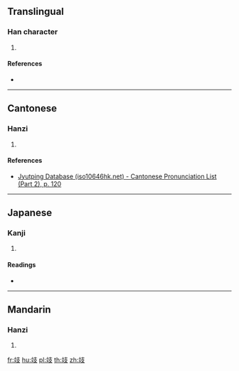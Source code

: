 {{character info/new}}
==Translingual==

===Han character===
{{Han char|rn=65|rad=支|as=05|sn=9|four=|canj=YTJE|ids=⿰立支}}

# {{defn|Han|sort=支05}}

====References====
* {{Han ref|kx=0467.090|dkj=13067|dj=0815.050|hdz=21329.010|uh=6531|ud=25905}}

----

==Cantonese==

===Hanzi===
{{yue-hanzi|jyut=[[gwai2]]|y=gwai2}}

# {{defn|lang=yue|sort=支05}}

====References====
* [http://www.iso10646hk.net/jp/document/download.jsp Jyutping Database (iso10646hk.net) - Cantonese Pronunciation List (Part 2), p. 120]

----

==Japanese==

===Kanji===
{{ja-kanji|grade=|rs=支05}}

# {{defn|lang=ja|sort=支05}}

====Readings====
* {{ja-readings|on=[[き]] (ki)|kun=[[のせる]] (noseru), [[こしかけ]] (koshikake), [[まくら]] (makura)}}

----

==Mandarin==

===Hanzi===
{{cmn-hanzi|pin=[[guǐ]] ([[gui3]])|wg=kuei<sup>3</sup>}}

# {{defn|lang=cmn|sort=支05}}

[[fr:攱]]
[[hu:攱]]
[[pl:攱]]
[[th:攱]]
[[zh:攱]]